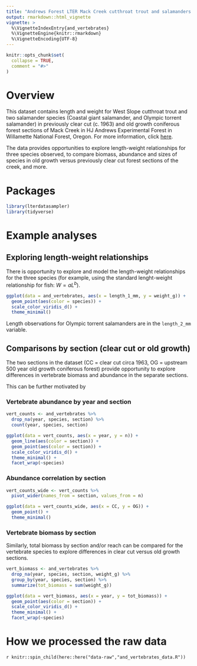 ```yaml
---
title: "Andrews Forest LTER Mack Creek cutthroat trout and salamanders (AND)"
output: rmarkdown::html_vignette
vignette: >
  %\VignetteIndexEntry{and_vertebrates}
  %\VignetteEngine{knitr::rmarkdown}
  %\VignetteEncoding{UTF-8}
---
```



```r
knitr::opts_chunk$set(
  collapse = TRUE,
  comment = "#>"
)
```

# Overview

This dataset contains length and weight for West Slope cutthroat trout and two salamander species (Coastal giant salamander, and Olympic torrent salamander) in previously clear cut (c. 1963) and old growth coniferous forest sections of Mack Creek in HJ Andrews Experimental Forest in Willamette National Forest, Oregon. For more information, click [here](https://portal.edirepository.org/nis/mapbrowse?packageid=knb-lter-and.4027.14).

The data provides opportunities to explore length-weight relationships for three species observed, to compare biomass, abundance and sizes of species in old growth versus previously clear cut forest sections of the creek, and more.

# Packages

```r
library(lterdatasampler)
library(tidyverse)
```

# Example analyses

## Exploring length-weight relationships

There is opportunity to explore and model the length-weight relationships for the three species (for example, using the standard lenght-weight relationship for fish: $W = aL^b$). 

```r
ggplot(data = and_vertebrates, aes(x = length_1_mm, y = weight_g)) +
  geom_point(aes(color = species)) +
  scale_color_viridis_d() +
  theme_minimal()
```

Length observations for Olympic torrent salamanders are in the `length_2_mm` variable.

## Comparisons by section (clear cut or old growth)

The two sections in the dataset (CC = clear cut circa 1963, OG = upstream 500 year old growth coniferous forest) provide opportunity to explore differences in vertebrate biomass and abundance in the separate sections.

This can be further motivated by 

### Vertebrate abundance by year and section

```r
vert_counts <- and_vertebrates %>% 
  drop_na(year, species, section) %>% 
  count(year, species, section)

ggplot(data = vert_counts, aes(x = year, y = n)) +
  geom_line(aes(color = section)) +
  geom_point(aes(color = section)) +
  scale_color_viridis_d() +
  theme_minimal() +
  facet_wrap(~species)
```

### Abundance correlation by section

```r
vert_counts_wide <- vert_counts %>% 
  pivot_wider(names_from = section, values_from = n)

ggplot(data = vert_counts_wide, aes(x = CC, y = OG)) +
  geom_point() +
  theme_minimal()
```


### Vertebrate biomass by section

Similarly, total biomass by section and/or reach can be compared for the vertebrate species to explore differences in clear cut versus old growth sections. 

```r
vert_biomass <- and_vertebrates %>% 
  drop_na(year, species, section, weight_g) %>% 
  group_by(year, species, section) %>% 
  summarize(tot_biomass = sum(weight_g))

ggplot(data = vert_biomass, aes(x = year, y = tot_biomass)) +
  geom_point(aes(color = section)) +
  scale_color_viridis_d() +
  theme_minimal() +
  facet_wrap(~species)
```

# How we processed the raw data

`r knitr::spin_child(here::here("data-raw","and_vertebrates_data.R"))`
